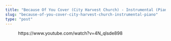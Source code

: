 ```yaml
---
title: "Because Of You Cover (City Harvest Church) - Instrumental (Piano)"
slug: "because-of-you-cover-city-harvest-church-instrumental-piano"
type: "post"
---
```


<!-- wp:embed {"url":"https://www.youtube.com/watch?v=4N_qlsde898","type":"video","providerNameSlug":"youtube","responsive":true,"className":"wp-embed-aspect-16-9 wp-has-aspect-ratio"} -->
<figure class="wp-block-embed is-type-video is-provider-youtube wp-block-embed-youtube wp-embed-aspect-16-9 wp-has-aspect-ratio"><div class="wp-block-embed__wrapper">
https://www.youtube.com/watch?v=4N_qlsde898
</div></figure>
<!-- /wp:embed -->